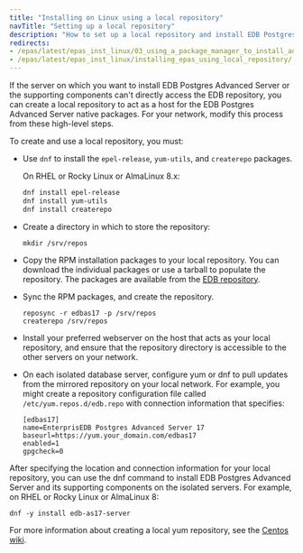 ```yaml
---
title: "Installing on Linux using a local repository"
navTitle: "Setting up a local repository"
description: "How to set up a local repository and install EDB Postgres Advanced Server"
redirects:
- /epas/latest/epas_inst_linux/03_using_a_package_manager_to_install_advanced_server/#creating-an-edb-postgres-advanced-server-repository-on-an-isolated-network
- /epas/latest/epas_inst_linux/installing_epas_using_local_repository/
---
```


If the server on which you want to install EDB Postgres Advanced Server or the supporting components can't directly access the EDB repository, you can create a local repository to act as a host for the EDB Postgres Advanced Server native packages. For your network, modify this process from these high-level steps.

To create and use a local repository, you must:

-   Use `dnf` to install the `epel-release`, `yum-utils`, and `createrepo` packages.

    On RHEL or Rocky Linux or AlmaLinux 8.x:

    ```bash
    dnf install epel-release
    dnf install yum-utils
    dnf install createrepo
    ```

-   Create a directory in which to store the repository:

    ```text
    mkdir /srv/repos
    ```

-   Copy the RPM installation packages to your local repository. You can download the individual packages or use a tarball to populate the repository. The packages are available from the [EDB repository](https://repos.enterprisedb.com/).

-   Sync the RPM packages, and create the repository.

    ```text
    reposync -r edbas17 -p /srv/repos
    createrepo /srv/repos
    ```

-   Install your preferred webserver on the host that acts as your local repository, and ensure that the repository directory is accessible to the other servers on your network.

-   On each isolated database server, configure yum or dnf to pull updates from the mirrored repository on your local network. For example, you might create a repository configuration file called `/etc/yum.repos.d/edb.repo` with connection information that specifies:

    ```text
    [edbas17]
    name=EnterprisEDB Postgres Advanced Server 17
    baseurl=https://yum.your_domain.com/edbas17
    enabled=1
    gpgcheck=0
    ```

After specifying the location and connection information for your local repository, you can use the dnf command to install EDB Postgres Advanced Server and its supporting components on the isolated servers. For example, on RHEL or Rocky Linux or AlmaLinux 8:

```text
dnf -y install edb-as17-server
```

For more information about creating a local yum repository, see the [Centos wiki](https://wiki.centos.org/HowTos/CreateLocalRepos).
